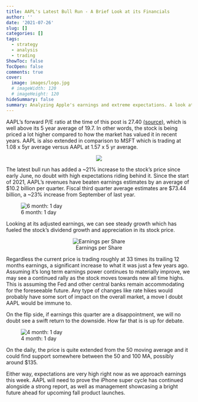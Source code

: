 ```yaml
---
title: AAPL's Latest Bull Run - A Brief Look at its Financials
author: ''
date: '2021-07-26'
slug: []
categories: []
tags: 
  - strategy
  - analysis
  - trading
ShowToc: false
TocOpen: false
comments: true
cover:
  image: images/logo.jpg
  # imageWidth: 120
  # imageHeight: 120
hideSummary: false
summary: Analyzing Apple's earnings and extreme expectations. A look at previous years and what's to come. 
---
```


AAPL's forward P/E ratio at the time of this post is 27.40 [(source)](https://finance.yahoo.com/quote/AAPL/key-statistics/), which is well above its 5 year average of 19.7. In other words, the stock is being priced a lot higher compared to how the market has valued it in recent years. AAPL is also extended in comparison to MSFT which is trading at 1.08 x 5yr average versus AAPL at 1.57 x 5 yr average. 

<center>
![](images/PEcombo2.png)
</center>

The latest bull run has added a ~21% increase to the stock's price since early June, no doubt with high expectations riding behind it. Since the start of 2021, AAPL's revenues have beaten earnings estimates by an average of $10.2 billion per quarter. Fiscal third quarter average estimates are $73.44 billion, a ~23% increase from September of last year. 


![6 month: 1 day](images/aapl6mo.png)





Looking at its adjusted earnings, we can see steady growth which has fueled the stock's dividend growth and appreciation in its stock price. 

<center>
![Earnings per Share](images/EPS.png)
</center> 


Regardless the current price is trading roughly at 33 times its trailing 12 months earnings, a significant increase to what it was just a few years ago. Assuming it's long term earnings power continues to materially improve, we may see a continued rally as the stock moves towards new all time highs. This is assuming the Fed and other central banks remain accommodating for the foreseeable future. Any type of changes like rate hikes would probably have some sort of impact on the overall market, a move I doubt AAPL would be immune to. 

On the flip side, if earnings this quarter are a disappointment, we will no doubt see a swift return to the downside. How far that is is up for debate.

![4 month: 1 day](images/aapl6mo2.png)

On the daily, the price is quite extended from the 50 moving average and it could find support somewhere between the 50 and 100 MA, possibly around $135. 

Either way, expectations are very high right now as we approach earnings this week. AAPL will need to prove the iPhone super cycle has continued alongside a strong report, as well as management showcasing a bright future ahead for upcoming fall product launches. 

